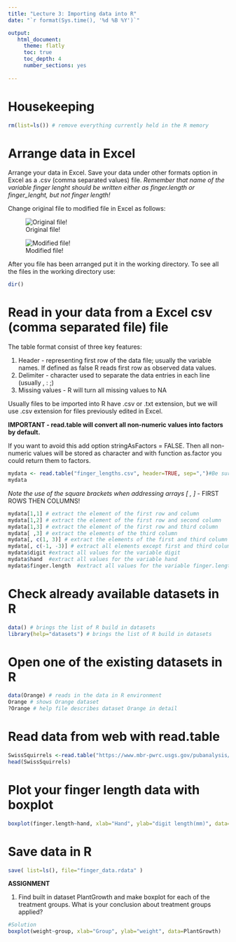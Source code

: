 ```yaml
---
title: "Lecture 3: Importing data into R"
date: "`r format(Sys.time(), '%d %B %Y')`"

output:
   html_document:
     theme: flatly
     toc: true
     toc_depth: 4
     number_sections: yes
     
---
```



# Housekeeping

```r
rm(list=ls()) # remove everything currently held in the R memory
```

# Arrange data in Excel

Arrange your data in Excel. 
Save your data under other formats option in Excel as a .csv (comma separated values) file. 
*Remember that name of the variable finger lenght should be written either as finger.length or finger_lenght, but not finger length!*

Change original file to modified file in Excel as follows:

![Original file!](/Users/alendzidic/Documents/PROJECTS/R_lectures/L3/Original_file.png)


![Modified file!](/Users/alendzidic/Documents/PROJECTS/R_lectures/L3/Modified_file.png)


After you file has been arranged put it in the working directory. To see all the files in the working directory use:
```r
dir()
```

# Read in your data from a Excel csv (comma separated file) file


The table format consist of three key features:

1. Header - representing first row of the data file; usually the variable names. If defined as false R reads first row as observed data values.
2. Delimiter - character used to separate the data entries in each line (usually , : ;)
3. Missing values - R will turn all missing values to NA

Usually files to be imported into R have .csv or .txt extension, but we will use .csv extension for files previously edited in Excel.

**IMPORTANT - read.table will convert all non-numeric values into factors by default.**

If you want to avoid this add option stringAsFactors = FALSE. 
Then all non-numeric values will be stored as character and with function as.factor you could return them to factors.



```r
mydata <- read.table("finger_lengths.csv", header=TRUE, sep=",")#Be sure your file is in the R working directory!!!
mydata
```

*Note the use of the square brackets when addressing arrays [ , ]* - FIRST ROWS THEN COLUMNS!
```r
mydata[1,1] # extract the element of the first row and column
mydata[1,2] # extract the element of the first row and second column
mydata[1,3] # extract the element of the first row and third column
mydata[ ,3] # extract the elements of the third column
mydata[, c(1, 3)] # extract the elements of the first and third column
mydata[, c(-1, -3)] # extract all elements except first and third column
mydata$digit #extract all values for the variable digit
mydata$hand  #extract all values for the variable hand
mydata$finger.length  #extract all values for the variable finger.length
```



# Check already available datasets in R

```r
data() # brings the list of R build in datasets
library(help="datasets") # brings the list of R build in datasets

```

# Open one of the existing datasets in R

```r
data(Orange) # reads in the data in R environment
Orange # shows Orange dataset
?Orange # help file describes dataset Orange in detail
```


# Read data from web with read.table


```r

SwissSquirrels <-read.table("https://www.mbr-pwrc.usgs.gov/pubanalysis/keryroylebook/SwissSquirrels.txt")
head(SwissSquirrels)
```


# Plot your finger length data with boxplot


```r
boxplot(finger.length~hand, xlab="Hand", ylab="digit length(mm)", data=mydata) # Finger.length on y axis and hand on x axis

```

# Save data in R

```r
save( list=ls(), file="finger_data.rdata" )
```



**ASSIGNMENT**

1. Find built in dataset PlantGrowth and make boxplot for each of the treatment groups.
What is your conclusion about treatment groups applied?


```r
#Solution
boxplot(weight~group, xlab="Group", ylab="weight", data=PlantGrowth)
```

